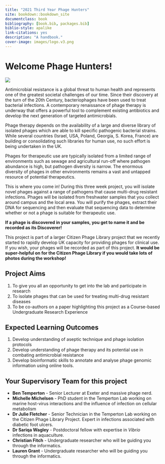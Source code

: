 ```yaml
--- 
title: "2021 Third Year Phage Hunters"
site: bookdown::bookdown_site
documentclass: book
bibliography: [book.bib, packages.bib]
biblio-style: apalike
link-citations: yes
description: "A handbook."
cover-image: images/logo.v3.png
---
```


\pagebreak
# Welcome Phage Hunters! {-}

![](images/redford.png)


Antimicrobial resistance is a global threat to human health and represents one of the greatest societal challenges of our time. Since their discovery at the turn of the 20th Century, bacteriophages have been used to treat bacterial infections. A contemporary renaissance of phage therapy is underway that offers a powerful tool to complement existing antibiotics and develop the next generation of targeted antimicrobials. 

Phage therapy depends on the availability of a large and diverse library of isolated phages which are able to kill specific pathogenic bacterial strains. While several countries (Israel, USA, Poland, Georgia, S. Korea, France) are building or consolidating such libraries for human use, no such effort is being undertaken in the UK. 

Phages for therapeutic use are typically isolated from a limited range of environments such as sewage and agricultural run-off where pathogen abundance is high, but pathogen diversity is narrow. The enormous diversity of phages in other environments remains a vast and untapped resource of potential therapeutics. 

This is where you come in! During this three week project, you will isolate novel phages against a range of pathogens that cause multi-drug resistant infections. Phages will be isolated from freshwater samples that you collect around campus and the local area. You will purify the phages, extract their DNA for sequencing and then evaluate that sequencing data to determine whether or not a phage is suitable for therapeutic use.

__If a phage is discovered in your samples, you get to name it and be recorded as its Discoverer!__

This project is part of a larger Citizen Phage Library project that we recently started to rapidly develop UK capacity for providing phages for clinical use. If you wish, your phages will be recorded as part of this project. __It would be super-helpful on for the Citizen Phage Library if you would take lots of photos during the workshop!__

## Project Aims {-}

1. To give you all an opportunity to get into the lab and participate in research
2. To isolate phages that can be used for treating multi-drug resistant diseases
3. To be co-authors on a paper highlighting this project as a Course-based Undergraduate Research Experience

## Expected Learning Outcomes {-}

1. Develop understanding of aseptic technique and phage isolation protocols
2. Develop understanding of phage therapy and its potential use in combating antimicrobial resistance
3. Develop bioinformatic skills to annotate and analyse phage genomic information using online tools.

## Your Supervisory Team for this project {-}

* __Ben Temperton__ - Senior Lecturer at Exeter and massive phage nerd.
* __Michelle Michelsen__ - PhD student in the Temperton Lab working on marine host-virus interactions and the influence of infection on cellular metabolism
* __Dr Julie Fletcher__ - Senior Technician in the Temperton Lab working on the Citizen Phage Library Project. Expert in infections associated with diabetic foot ulcers.
* __Dr Sariqa Wagley__ - Postdoctoral fellow with expertise in _Vibrio_ infections in aquaculture.
* __Christian Fitch__ - Undergraduate researcher who will be guiding you through the informatics.
* __Lauren Grant__ - Undergraduate researcher who will be guiding you through the informatics.


